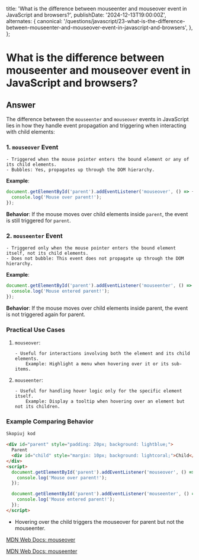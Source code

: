 
  title:
    'What is the difference between mouseenter and mouseover event in JavaScript and browsers?',
  publishDate: '2024-12-13T19:00:00Z',
  alternates: {
    canonical:
      '/questions/javascript/23-what-is-the-difference-between-mouseenter-and-mouseover-event-in-javascript-and-browsers',
  },
};

# What is the difference between mouseenter and mouseover event in JavaScript and browsers?

## Answer

The difference between the `mouseenter` and `mouseover` events in JavaScript lies in how they handle event propagation and triggering when interacting with child elements:

### 1. `mouseover` Event

    - Triggered when the mouse pointer enters the bound element or any of its child elements.
    - Bubbles: Yes, propagates up through the DOM hierarchy.

**Example**:

```javascript
document.getElementById('parent').addEventListener('mouseover', () => {
  console.log('Mouse over parent!');
});
```

**Behavior**: If the mouse moves over child elements inside `parent`, the event is still triggered for `parent`.

### 2. `mouseenter` Event

    - Triggered only when the mouse pointer enters the bound element itself, not its child elements.
    - Does not bubble: This event does not propagate up through the DOM hierarchy.

**Example**:

```javascript
document.getElementById('parent').addEventListener('mouseenter', () => {
  console.log('Mouse entered parent!');
});
```

**Behavior**: If the mouse moves over child elements inside parent, the event is not triggered again for parent.

### Practical Use Cases

1.  `mouseover`:

        - Useful for interactions involving both the element and its child elements.
            Example: Highlight a menu when hovering over it or its sub-items.

2.  `mouseenter`:

        - Useful for handling hover logic only for the specific element itself.
            Example: Display a tooltip when hovering over an element but not its children.

### Example Comparing Behavior

```html
Skopiuj kod

<div id="parent" style="padding: 20px; background: lightblue;">
  Parent
  <div id="child" style="margin: 10px; background: lightcoral;">Child</div>
</div>
<script>
  document.getElementById('parent').addEventListener('mouseover', () => {
    console.log('Mouse over parent!');
  });

  document.getElementById('parent').addEventListener('mouseenter', () => {
    console.log('Mouse entered parent!');
  });
</script>
```

- Hovering over the child triggers the mouseover for parent but not the mouseenter.

[MDN Web Docs: mouseover](https://developer.mozilla.org/en-US/docs/Web/API/Element/mouseover_event)

[MDN Web Docs: mouseenter](https://developer.mozilla.org/en-US/docs/Web/API/Element/mouseenter_event)

<GithubEdit link='/questions/javascript/23-what-is-the-difference-between-mouseenter-and-mouseover-event-in-javascript-and-browsers/page.mdx' />
